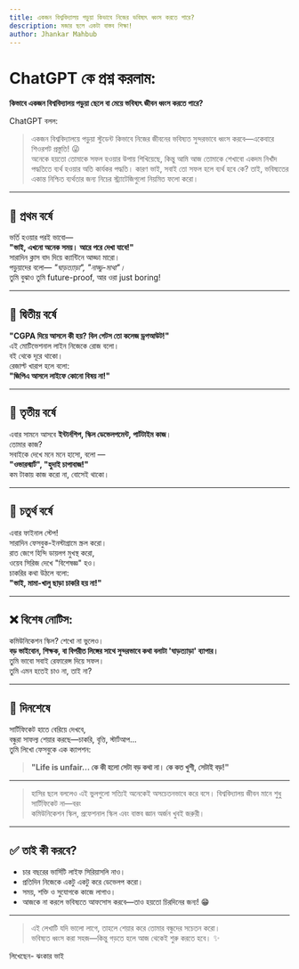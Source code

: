 ```yaml
---
title: একজন বিশ্ববিদ্যালয় পড়ুয়া কিভাবে নিজের ভবিষ্যৎ ধ্বংস করতে পারে?
description: মজার ছলে একটা বাস্তব শিক্ষা!
author: Jhankar Mahbub
---
```


# ChatGPT কে প্রশ্ন করলাম:

**কিভাবে একজন বিশ্ববিদ্যালয় পড়ুয়া ছেলে বা মেয়ে ভবিষ্যৎ জীবন ধ্বংস করতে পারে?**

ChatGPT বলল:

> একজন বিশ্ববিদ্যালয়ে পড়ুয়া স্টুডেন্ট কিভাবে নিজের জীবনের ভবিষ্যত সুন্দরভাবে ধ্বংস করবে—একেবারে শিওরশট প্রস্তুতি! 😜  
> অনেকে হয়তো তোমাকে সফল হওয়ার উপায় শিখিয়েছে, কিন্তু আমি আজ তোমাকে শেখাবো একদম নিখাঁদ পদ্ধতিতে ব্যর্থ হওয়ার অতি কার্যকর পদ্ধতি। কারণ ভাই, সবাই তো সফল হলে ব্যর্থ হবে কে? তাই, ভবিষ্যতের একান্ত নিশ্চিত ব্যর্থতার জন্য নিচের স্ট্র্যাটেজিগুলো নিয়মিত ফলো করো।

---

## 🎯 প্রথম বর্ষে

ভর্তি হওয়ার পরই ভাবো—  
**"ভাই, এখনো অনেক সময়। আরে পরে দেখা যাবে!"**  
সারাদিন ক্লাস বাদ দিয়ে ক্যান্টিনে আড্ডা মারো।  
পড়ুয়াদের বলো— _"ঘাড়ত্যাড়া", "নাড্ডু-মাথা"।_  
তুমি বুঝাও তুমি future-proof, আর ওরা just boring!

---

## 🎯 দ্বিতীয় বর্ষে

**"CGPA দিয়ে আসলে কী হয়? বিল গেটস তো কলেজ ড্রপআউট!"**  
এই মোটিভেশনাল লাইন নিজেকে রোজ বলো।  
বই থেকে দূরে থাকো।  
রেজাল্ট খারাপ হলে বলো:  
**"জিপিএ আসলে লাইফে কোনো বিষয় না!"**

---

## 🎯 তৃতীয় বর্ষে

এবার সামনে আসবে **ইন্টার্নশিপ, স্কিল ডেভেলপমেন্ট, পার্টটাইম কাজ**।  
তোমার কাজ?  
সবাইকে দেখে মনে মনে হাসো, বলো —  
**"ওভারস্মার্ট", "হুদাই চাপাবাজ!"**  
কম টাকায় কাজ করো না, বোসেই থাকো।

---

## 🎯 চতুর্থ বর্ষে

এবার ফাইনাল স্টেপ!  
সারাদিন ফেসবুক-ইনস্টাগ্রামে স্ক্রল করো।  
রাত জেগে হিন্দি ডায়লগ মুখস্থ করো,  
ওয়েব সিরিজ দেখে "বিশেষজ্ঞ" হও।  
চাকরির কথা উঠলে বলো:  
**"ভাই, মামা-খালু ছাড়া চাকরি হয় না!"**

---

## ❌ বিশেষ নোটিস:

কমিউনিকেশন স্কিল? শেখো না ভুলেও।  
**বড় ভাইবোন, শিক্ষক, বা বিপরীত লিঙ্গের সাথে সুন্দরভাবে কথা বলাটা 'ঘাড়ত্যাড়া' ব্যাপার।**  
তুমি ভাবো সবাই রেফারেন্স দিয়ে সফল।  
তুমি এমন হতেই চাও না, তাই না?

---

## 🧠 দিনশেষে

সার্টিফিকেট হাতে বেরিয়ে দেখবে,  
বন্ধুরা সাফল্য শেয়ার করছে—চাকরি, বৃত্তি, স্টার্টআপ...  
তুমি লিখো ফেসবুকে এক ক্যাপশন:

> **"Life is unfair... কে কী হলো সেটা বড় কথা না। কে কত খুশী, সেটাই বড়!"**

---

> হাসির ছলে বললেও এই ভুলগুলো সত্যিই অনেকেই অসচেতনভাবে করে বসে। বিশ্ববিদ্যালয় জীবন মানে শুধু সার্টিফিকেট না—বরং <br /> কমিউনিকেশন স্কিল, প্রফেশনাল স্কিল এবং বাস্তব জ্ঞান অর্জন খুবই জরুরী।

---

## ✅ তাই কী করবে?

- চার বছরের ভার্সিটি লাইফ সিরিয়াসলি নাও।
- প্রতিদিন নিজেকে একটু একটু করে ডেভেলপ করো।
- সময়, শক্তি ও সুযোগকে কাজে লাগাও।
- আজকে না করলে ভবিষ্যতে আফসোস করবে—তাও হয়তো চিরদিনের জন্য! 😁

---

> এই লেখাটি যদি ভালো লাগে, তাহলে শেয়ার করে তোমার বন্ধুদের সচেতন করো।  
> ভবিষ্যত ধ্বংস করা সহজ—কিন্তু গড়তে হলে আজ থেকেই শুরু করতে হবে। ✨

লিখেছেন- ঝংকার ভাই
